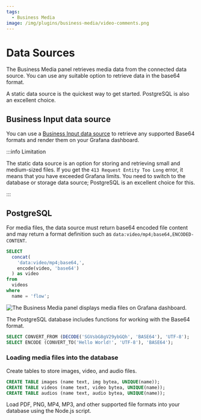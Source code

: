 ```yaml
---
tags:
  - Business Media
image: /img/plugins/business-media/video-comments.png
---
```



# Data Sources

The Business Media panel retrieves media data from the connected data source. You can use any suitable option to retrieve data in the base64 format.

A static data source is the quickest way to get started. PostgreSQL is also an excellent choice.

## Business Input data source

You can use a [Business Input data source](/plugins/business-input/) to retrieve any supported Base64 formats and render them on your Grafana dashboard.

:::info Limitation

The static data source is an option for storing and retrieving small and medium-sized files. If you get the `413 Request Entity Too Long` error, it means that you have exceeded Grafana limits. You need to switch to the database or storage data source; PostgreSQL is an excellent choice for this.

:::

## PostgreSQL

For media files, the data source must return base64 encoded file content and may return a format definition such as `data:video/mp4;base64,ENCODED-CONTENT`.

```sql
SELECT
  concat(
    'data:video/mp4;base64,',
    encode(video, 'base64')
  ) as video
from
  videos
where
  name = 'flow';
```

<Image
  title="The Business Media panel displays media files on Grafana dashboard."
  src="/img/plugins/business-media/video-comments.png"
/>

The PostgreSQL database includes functions for working with the Base64 format.

```sql
SELECT CONVERT_FROM (DECODE('SGVsbG8gV29ybGQh', 'BASE64'), 'UTF-8');
SELECT ENCODE (CONVERT_TO('Hello World!', 'UTF-8'), 'BASE64');
```

### Loading media files into the database

Create tables to store images, video, and audio files.

```sql
CREATE TABLE images (name text, img bytea, UNIQUE(name));
CREATE TABLE videos (name text, video bytea, UNIQUE(name));
CREATE TABLE audios (name text, audio bytea, UNIQUE(name));
```

Load PDF, PNG, MP4, MP3, and other supported file formats into your database using the Node.js script.

<Code
  url="https://github.com/VolkovLabs/business-media/blob/main/postgres/load.ts"
  language="js"
/>
